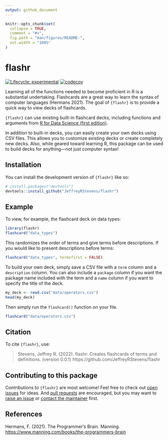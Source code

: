 ```yaml
---
output: github_document
---
```


<!-- README.md is generated from README.Rmd. Please edit that file -->

```r
knitr::opts_chunk$set(
  collapse = TRUE,
  comment = "#>",
  fig.path = "man/figures/README-",
  out.width = "100%"
)
```

# flashr

<!-- badges: start -->
[![Lifecycle: experimental](https://img.shields.io/badge/lifecycle-experimental-orange.svg)](https://lifecycle.r-lib.org/articles/stages.html#experimental)
[![codecov](https://codecov.io/gh/JeffreyRStevens/flashr/branch/main/graph/badge.svg?token=XGH2OV874R)](https://codecov.io/gh/JeffreyRStevens/flashr)
<!-- badges: end -->

Learning all of the functions needed to become proficient in R is a substantial undertaking. Flashcards are a great way to learn the syntax of computer languages (Hermans 2021). The goal of `{flashr}` is to provide a quick way to view decks of flashcards. 

`{flashr}` can use existing built-in flashcard decks, including functions and arguments from [R for Data Science (first edition)](https://r4ds.had.co.nz/). <!--The aim is to include decks from [R for Data Science (second edition)](https://r4ds.hadley.nz) when it is complete.-->

In addition to built-in decks, you can easily create your own decks using CSV files. This allows you to customize existing decks or create completely new decks. Also, while geared toward learning R, this package can be used to build decks for anything---not just computer syntax!

## Installation

You can install the development version of `{flashr}` like so:

```r
# install.packages("devtools")
devtools::install_github("JeffreyRStevens/flashr")
```

## Example

To view, for example, the flashcard deck on data types:

```r
library(flashr)
flashcard("data_types")
```

This randomizes the order of terms and give terms before descriptions. If you would like to present descriptions before terms:

```r
flashcard("data_types", termsfirst = FALSE)
```

To build your own deck, simply save a CSV file with a `term` column and a `description` column. You can also include a `package` column if you want the package name included with the term and a `name` column if you want to specify the title of the deck.

```r
my_deck <- read.csv("data/operators.csv")
head(my_deck)
```

Then simply run the `flashcard()` function on your file.

```r
flashcard("data/operators.csv")
```


## Citation

To cite `{flashr}`, use:

> Stevens, Jeffrey R. (2022). flashr: Creates flashcards of terms and definitions. (version 0.0.1) https://github.com/JeffreyRStevens/flashr

## Contributing to this package

Contributions to `{flashr}` are most welcome! Feel free to check out [open issues](https://github.com/JeffreyRStevens/flashr/issues) for ideas. And [pull requests](https://github.com/JeffreyRStevens/flashr/pulls) are encouraged, but you may want to [raise an issue](https://github.com/JeffreyRStevens/flashr/issues) or [contact the maintainer](mailto:jeffrey.r.stevens@protonmail.com) first.

## References

Hermans, F. (2021). The Programmer’s Brain. Manning. [https://www.manning.com/books/the-programmers-brain](https://www.manning.com/books/the-programmers-brain)

